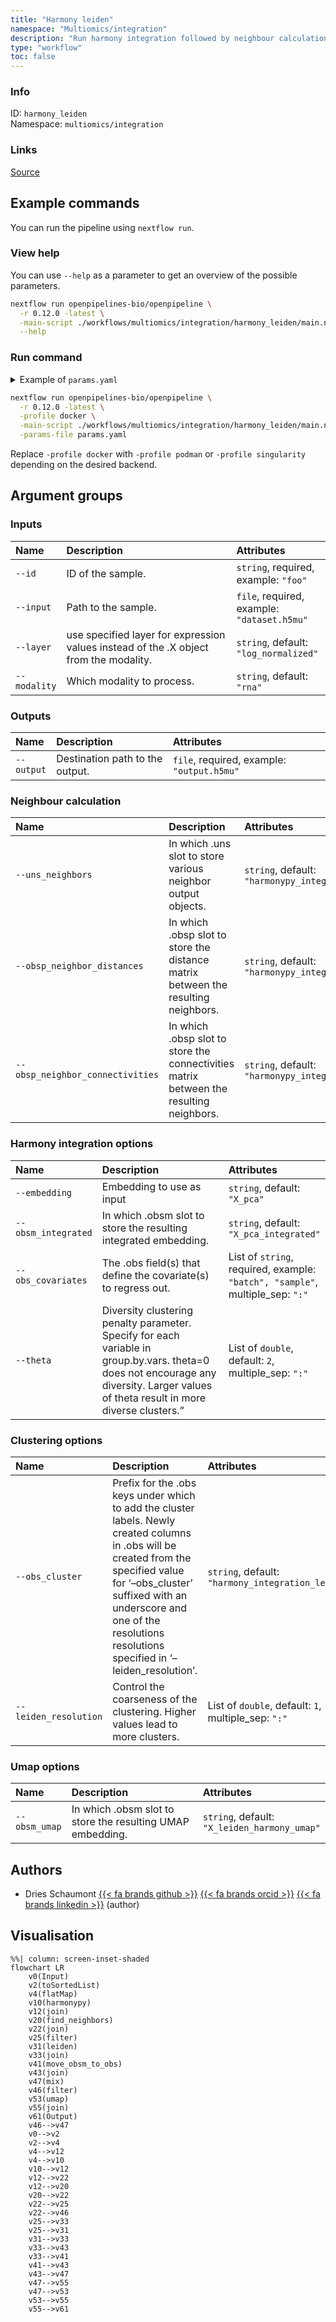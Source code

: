 ```yaml
---
title: "Harmony leiden"
namespace: "Multiomics/integration"
description: "Run harmony integration followed by neighbour calculations, leiden clustering and run umap on the result."
type: "workflow"
toc: false
---
```


::: {.column-margin}

### Info

ID: `harmony_leiden`  
Namespace: `multiomics/integration`

### Links
[Source](https://github.com/openpipelines-bio/openpipeline/blob/0.12.0/./workflows/multiomics/integration/harmony_leiden){.btn-action .btn-sm .btn-info .btn role="button"}

:::



## Example commands

You can run the pipeline using `nextflow run`.

### View help

You can use `--help` as a parameter to get an overview of the possible parameters.

```bash
nextflow run openpipelines-bio/openpipeline \
  -r 0.12.0 -latest \
  -main-script ./workflows/multiomics/integration/harmony_leiden/main.nf \
  --help
```

### Run command

<details>
<summary>Example of `params.yaml`</summary>
```yaml
# Inputs
id: # please fill in - example: "foo"
input: # please fill in - example: "dataset.h5mu"
layer: "log_normalized"
modality: "rna"

# Outputs
# output: "$id.$key.output.h5mu"

# Neighbour calculation
uns_neighbors: "harmonypy_integration_neighbors"
obsp_neighbor_distances: "harmonypy_integration_distances"
obsp_neighbor_connectivities: "harmonypy_integration_connectivities"

# Harmony integration options
embedding: "X_pca"
obsm_integrated: "X_pca_integrated"
obs_covariates: # please fill in - example: ["batch", "sample"]
theta: [2]

# Clustering options
obs_cluster: "harmony_integration_leiden"
leiden_resolution: [1]

# Umap options
obsm_umap: "X_leiden_harmony_umap"

# Nextflow input-output arguments
publish_dir: # please fill in - example: "output/"
# param_list: "my_params.yaml"
```
</details>

```bash
nextflow run openpipelines-bio/openpipeline \
  -r 0.12.0 -latest \
  -profile docker \
  -main-script ./workflows/multiomics/integration/harmony_leiden/main.nf \
  -params-file params.yaml
```

:::{.callout-note}
Replace `-profile docker` with `-profile podman` or `-profile singularity` depending on the desired backend.
:::

## Argument groups

### Inputs

|Name         |Description                                                                           |Attributes                                  |
|:------------|:-------------------------------------------------------------------------------------|:-------------------------------------------|
|`--id`       |ID of the sample.                                                                     |`string`, required, example: `"foo"`        |
|`--input`    |Path to the sample.                                                                   |`file`, required, example: `"dataset.h5mu"` |
|`--layer`    |use specified layer for expression values instead of the .X object from the modality. |`string`, default: `"log_normalized"`       |
|`--modality` |Which modality to process.                                                            |`string`, default: `"rna"`                  |


### Outputs

|Name       |Description                     |Attributes                                 |
|:----------|:-------------------------------|:------------------------------------------|
|`--output` |Destination path to the output. |`file`, required, example: `"output.h5mu"` |


### Neighbour calculation

|Name                             |Description                                                                             |Attributes                                                  |
|:--------------------------------|:---------------------------------------------------------------------------------------|:-----------------------------------------------------------|
|`--uns_neighbors`                |In which .uns slot to store various neighbor output objects.                            |`string`, default: `"harmonypy_integration_neighbors"`      |
|`--obsp_neighbor_distances`      |In which .obsp slot to store the distance matrix between the resulting neighbors.       |`string`, default: `"harmonypy_integration_distances"`      |
|`--obsp_neighbor_connectivities` |In which .obsp slot to store the connectivities matrix between the resulting neighbors. |`string`, default: `"harmonypy_integration_connectivities"` |


### Harmony integration options

|Name                |Description                                                                                                                                                                             |Attributes                                                                    |
|:-------------------|:---------------------------------------------------------------------------------------------------------------------------------------------------------------------------------------|:-----------------------------------------------------------------------------|
|`--embedding`       |Embedding to use as input                                                                                                                                                               |`string`, default: `"X_pca"`                                                  |
|`--obsm_integrated` |In which .obsm slot to store the resulting integrated embedding.                                                                                                                        |`string`, default: `"X_pca_integrated"`                                       |
|`--obs_covariates`  |The .obs field(s) that define the covariate(s) to regress out.                                                                                                                          |List of `string`, required, example: `"batch", "sample"`, multiple_sep: `":"` |
|`--theta`           |Diversity clustering penalty parameter. Specify for each variable in group.by.vars.  theta=0 does not encourage any diversity. Larger values of theta result in more diverse clusters." |List of `double`, default: `2`, multiple_sep: `":"`                           |


### Clustering options

|Name                  |Description                                                                                                                                                                                                                                                        |Attributes                                          |
|:---------------------|:------------------------------------------------------------------------------------------------------------------------------------------------------------------------------------------------------------------------------------------------------------------|:---------------------------------------------------|
|`--obs_cluster`       |Prefix for the .obs keys under which to add the cluster labels. Newly created columns in .obs will  be created from the specified value for '--obs_cluster' suffixed with an underscore and one of the resolutions resolutions specified in '--leiden_resolution'. |`string`, default: `"harmony_integration_leiden"`   |
|`--leiden_resolution` |Control the coarseness of the clustering. Higher values lead to more clusters.                                                                                                                                                                                     |List of `double`, default: `1`, multiple_sep: `":"` |


### Umap options

|Name          |Description                                                |Attributes                                   |
|:-------------|:----------------------------------------------------------|:--------------------------------------------|
|`--obsm_umap` |In which .obsm slot to store the resulting UMAP embedding. |`string`, default: `"X_leiden_harmony_umap"` |

## Authors


  * Dries Schaumont [{{< fa brands github >}}](https://github.com/DriesSchaumont) [{{< fa brands orcid >}}](https://orcid.org/0000-0002-4389-0440) [{{< fa brands linkedin >}}](https://linkedin.com/in/dries-schaumont) (author)

## Visualisation

```mermaid
%%| column: screen-inset-shaded
flowchart LR
    v0(Input)
    v2(toSortedList)
    v4(flatMap)
    v10(harmonypy)
    v12(join)
    v20(find_neighbors)
    v22(join)
    v25(filter)
    v31(leiden)
    v33(join)
    v41(move_obsm_to_obs)
    v43(join)
    v47(mix)
    v46(filter)
    v53(umap)
    v55(join)
    v61(Output)
    v46-->v47
    v0-->v2
    v2-->v4
    v4-->v12
    v4-->v10
    v10-->v12
    v12-->v22
    v12-->v20
    v20-->v22
    v22-->v25
    v22-->v46
    v25-->v33
    v25-->v31
    v31-->v33
    v33-->v43
    v33-->v41
    v41-->v43
    v43-->v47
    v47-->v55
    v47-->v53
    v53-->v55
    v55-->v61

```
